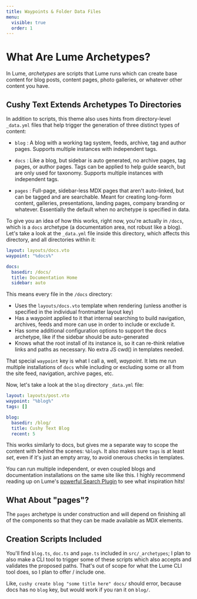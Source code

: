 ```yaml
---
title: Waypoints & Folder Data Files
menu:
  visible: true
  order: 1
---
```


# What Are Lume Archetypes?

In Lume, _archetypes_ are scripts that Lume runs which can create base 
content for blog posts, content pages, photo galleries, or whatever other
content you have. 

## Cushy Text Extends Archetypes To Directories

In addition to scripts, this theme also uses hints from directory-level
`_data.yml` files that help trigger the generation of three distinct 
types of content:

 - `blog` : A blog with a working tag system, feeds, archive, tag and 
    author pages. Supports multiple instances with independent tags.

 - `docs` : Like a blog, but sidebar is auto generated, no archive pages, 
   tag pages, or author pages. Tags can be applied to help guide search, 
   but are only used for taxonomy. Supports multiple instances with 
   independent tags.

 - `pages` : Full-page, sidebar-less MDX pages that aren't auto-linked, but
    can be tagged and are searchable. Meant for creating long-form content, 
    galleries, presentations, landing pages, company branding or whatever.
    Essentially the default when no archetype is specified in data.


To give you an idea of how this works, right now, you're actually in `/docs`,
which is a `docs` archetype (a documentation area, not robust like a blog). 
Let's take a look at the `_data.yml` file inside this directory, which affects
this directory, and all directories within it:

```yml
layout: layouts/docs.vto
waypoint: "%docs%"

docs:
  basedir: /docs/
  title: Documentation Home
  sidebar: auto

```

This means every file in the `/docs` directory:

 - Uses the `layouts/docs.vto` template when rendering (unless another 
   is specified in the individual frontmatter layout key)
 - Has a waypoint applied to it that internal searching to build navigation,
   archives, feeds and more can use in order to include or exclude it.
 - Has some additional configuration options to support the docs archetype, 
   like if the sidebar should be auto-generated
 - Knows what the root install of its instance is, so it can re-think relative
   links and paths as necessary. No extra JS cwd() in templates needed.

That special `waypoint` key is what I call a, well, _waypoint_. It lets me 
run multiple installations of `docs` while including or excluding some 
or all from the site feed, navigation, archive pages, etc.

Now, let's take a look at the `blog` directory `_data.yml` file:

```yml
layout: layouts/post.vto
waypoint: "%blog%"
tags: []

blog:
  basedir: /blog/
  title: Cushy Text Blog
  recent: 5
```

This works similarly to docs, but gives me a separate way to scope the 
content with behind the scenes: `%blog%`. It also makes sure `tags` is 
at least _set_, even if it's just an empty array, to avoid onerous 
checks in templates.

You can run multiple independent, or even coupled blogs and documentation
installations on the same site like this. I highly recommend reading up 
on Lume's [powerful Search Plugin](https://lume.land/plugins/search/) to
see what inspiration hits!

## What About "pages"?

The `pages` archetype is under construction and will depend on finishing 
all of the components so that they can be made available as MDX elements.

## Creation Scripts Included

You'll find `blog.ts`, `doc.ts` and `page.ts` included in `src/_archetypes`;
I plan to also make a CLI tool to trigger some of these scripts which also
accepts and validates the proposed paths. That's out of scope for what the 
Lume CLI tool does, so I plan to offer / include one.

Like, `cushy create blog "some title here" docs/` should error, because
docs has no `blog` key, but would work if you ran it on `blog/`. 











